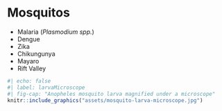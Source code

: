 # Mosquitos

::: {.callout-note title="Infections"}
- Malaria (*Plasmodium spp.*)
- Dengue
- Zika
- Chikungunya
- Mayaro
- Rift Valley
:::


```r
#| echo: false
#| label: larvaMicroscope
#| fig-cap: "Anopheles mosquito larva magnified under a microscope"
knitr::include_graphics("assets/mosquito-larva-microscope.jpg")
```
